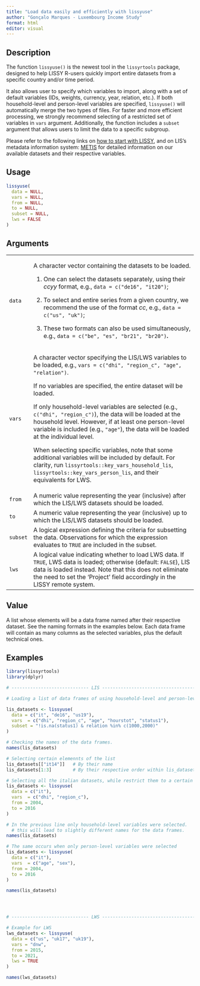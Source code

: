 ```yaml
---
title: "Load data easily and efficiently with lissyuse"
author: "Gonçalo Marques - Luxembourg Income Study"
format: html
editor: visual
---
```


## Description

The function `lissyuse()` is the newest tool in the `lissyrtools` package, designed to help LISSY R-users quickly import entire datasets from a specific country and/or time period.

It also allows user to specify which variables to import, along with a set of default variables (IDs, weights, currency, year, relation, etc.). If both household-level and person-level variables are specified, `lissyuse()` will automatically merge the two types of files. For faster and more efficient processing, we strongly recommend selecting of a restricted set of variables in `vars` argument. Additionally, the function includes a `subset` argument that allows users to limit the data to a specific subgroup.

Please refer to the following links on [how to start with LISSY](https://www.lisdatacenter.org/data-access/lissy/), and on LIS's metadata information system: [METIS](https://www.lisdatacenter.org/frontend#/home) for detailed information on our available datasets and their respective variables.

## Usage

```r
lissyuse(
  data = NULL, 
  vars = NULL, 
  from = NULL, 
  to = NULL, 
  subset = NULL, 
  lws = FALSE
)  
```

## Arguments

+----------+-------------------------------------------------------------------------------------------------------------------------------------------------------------------------------------------------------------------------------------------------------------+
| `data`   | A character vector containing the datasets to be loaded.                                                                                                                                                                                                    |
|          |                                                                                                                                                                                                                                                             |
|          | 1.  One can select the datasets separately, using their *ccyy* format, e.g., `data = c("de16", "it20")`;                                                                                                                                                    |
|          |                                                                                                                                                                                                                                                             |
|          | 2.  To select and entire series from a given country, we recommend the use of the format *cc*, e.g., `data = c("us", "uk")`;                                                                                                                                |
|          |                                                                                                                                                                                                                                                             |
|          | 3.  These two formats can also be used simultaneously, e.g., `data = c("be", "es", "br21", "br20")`**.**                                                                                                                                                    |
+----------+-------------------------------------------------------------------------------------------------------------------------------------------------------------------------------------------------------------------------------------------------------------+
| `vars`   | A character vector specifying the LIS/LWS variables to be loaded, e.g., `vars = c("dhi", "region_c", "age", "relation")`.                                                                                                                                   |
|          |                                                                                                                                                                                                                                                             |
|          | If no variables are specified, the entire dataset will be loaded.                                                                                                                                                                                           |
|          |                                                                                                                                                                                                                                                             |
|          | If only household-level variables are selected (e.g., `c("dhi", "region_c")`), the data will be loaded at the household level. However, if at least one person-level variable is included (e.g., `"age"`), the data will be loaded at the individual level. |
|          |                                                                                                                                                                                                                                                             |
|          | When selecting specific variables, note that some additional variables will be included by default. For clarity, run `lissyrtools::key_vars_household_lis`, `lissyrtools::key_vars_person_lis`, and their equivalents for LWS.                              |
+----------+-------------------------------------------------------------------------------------------------------------------------------------------------------------------------------------------------------------------------------------------------------------+
| `from`   | A numeric value representing the year (inclusive) after which the LIS/LWS datasets should be loaded.                                                                                                                                                        |
+----------+-------------------------------------------------------------------------------------------------------------------------------------------------------------------------------------------------------------------------------------------------------------+
| `to`     | A numeric value representing the year (inclusive) up to which the LIS/LWS datasets should be loaded.                                                                                                                                                        |
+----------+-------------------------------------------------------------------------------------------------------------------------------------------------------------------------------------------------------------------------------------------------------------+
| `subset` | A logical expression defining the criteria for subsetting the data. Observations for which the expression evaluates to `TRUE` are included in the subset.                                                                                                   |
+----------+-------------------------------------------------------------------------------------------------------------------------------------------------------------------------------------------------------------------------------------------------------------+
| `lws`    | A logical value indicating whether to load LWS data. If `TRUE`, LWS data is loaded; otherwise (default: `FALSE`), LIS data is loaded instead. Note that this does not eliminate the need to set the 'Project' field accordingly in the LISSY remote system. |
+----------+-------------------------------------------------------------------------------------------------------------------------------------------------------------------------------------------------------------------------------------------------------------+

## Value

A list whose elements will be a data frame named after their respective dataset. See the naming formats in the examples below. Each data frame will contain as many columns as the selected variables, plus the default technical ones.

## Examples

```r


library(lissyrtools)
library(dplyr)

# ----------------------------- LIS --------------------------------------- 

# Loading a list of data frames of using household-level and person-level variables 

lis_datasets <- lissyuse( 
  data = c("it", "de16", "us19"), 
  vars  = c("dhi", "region_c", "age", "hourstot", "status1"), 
  subset = "!is.na(status1) & relation %in% c(1000,2000)"
)

# Checking the names of the data frames. 
names(lis_datasets)

# Selecting certain elemennts of the list 
lis_datasets[["it14"]]   # By their name
lis_datasets[1:3]        # By their respective order within lis_datasets

# Selecting all the italian datasets, while restrict them to a certain year range. 
lis_datasets <- lissyuse(
  data = c("it"), 
  vars  = c("dhi", "region_c"), 
  from = 2004, 
  to = 2016
)

# In the previous line only household-level variables were selected. 
  # this will lead to slightly different names for the data frames. 
names(lis_datasets)

# The same occurs when only person-level variables were selected 
lis_datasets <- lissyuse(
  data = c("it"), 
  vars  = c("age", "sex"), 
  from = 2004, 
  to = 2016
)

names(lis_datasets)




# ----------------------------- LWS --------------------------------------- 

# Example for LWS 
lws_datasets <- lissyuse(
  data = c("us", "uk17", "uk19"), 
  vars = "dnw", 
  from = 2015, 
  to = 2021,
  lws = TRUE
)

names(lws_datasets)
 

```
